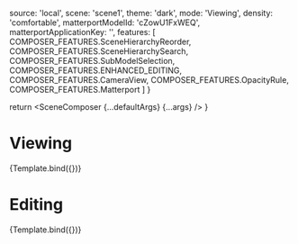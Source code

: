 

<Meta title="Tests/Matterport" component={SceneComposer} argTypes={argTypes} />

  source: 'local',
  scene: 'scene1',
  theme: 'dark',
  mode: 'Viewing',
  density: 'comfortable',
  matterportModelId: 'cZowU1FxWEQ',
  matterportApplicationKey: '',
  features: [
    COMPOSER_FEATURES.SceneHierarchyReorder,
    COMPOSER_FEATURES.SceneHierarchySearch,
    COMPOSER_FEATURES.SubModelSelection,
    COMPOSER_FEATURES.ENHANCED_EDITING,
    COMPOSER_FEATURES.CameraView,
    COMPOSER_FEATURES.OpacityRule,
    COMPOSER_FEATURES.Matterport
  ]
}

  return <SceneComposer {...defaultArgs} {...args} />
}

# Viewing

<Canvas>
  <Story name='Viewer'
    height='500px'
    parameters={{ controls: { include: ['matterportModelId', 'matterportApplicationKey', 'onSelectionChanged', 'onWidgetClick'], hideNoControlsWarning: true }}}
    args={{ ...defaultArgs, scene: 'CookieFactoryWaterTank' }}>
    {Template.bind({})}
  </Story>
</Canvas>

# Editing
<Canvas>
  <Story name='Editor'
    height='500px'
    parameters={{ controls: { include: ['matterportModelId', 'matterportApplicationKey', 'onSelectionChanged', 'onWidgetClick'], hideNoControlsWarning: true }}}
    args={{ ...defaultArgs, scene: 'CookieFactoryWaterTank', mode: 'Editing' }}>
    {Template.bind({})}
  </Story>
</Canvas>
